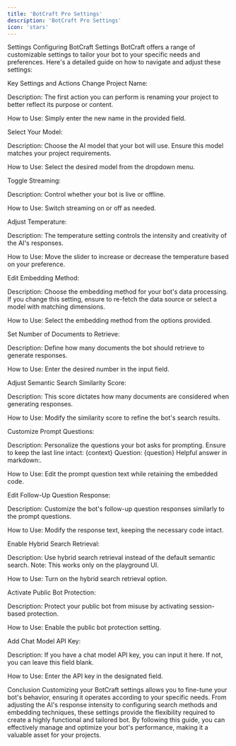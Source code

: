 ```yaml
---
title: 'BotCraft Pro Settings'
description: 'BotCraft Pro Settings'
icon: 'stars'
---
```


Settings
Configuring BotCraft Settings
BotCraft offers a range of customizable settings to tailor your bot to your specific needs and preferences. Here's a detailed guide on how to navigate and adjust these settings:

Key Settings and Actions
Change Project Name:

Description: The first action you can perform is renaming your project to better reflect its purpose or content.

How to Use: Simply enter the new name in the provided field.

Select Your Model:

Description: Choose the AI model that your bot will use. Ensure this model matches your project requirements.

How to Use: Select the desired model from the dropdown menu.

Toggle Streaming:

Description: Control whether your bot is live or offline.

How to Use: Switch streaming on or off as needed.

Adjust Temperature:

Description: The temperature setting controls the intensity and creativity of the AI's responses.

How to Use: Move the slider to increase or decrease the temperature based on your preference.

Edit Embedding Method:

Description: Choose the embedding method for your bot's data processing. If you change this setting, ensure to re-fetch the data source or select a model with matching dimensions.

How to Use: Select the embedding method from the options provided.

Set Number of Documents to Retrieve:

Description: Define how many documents the bot should retrieve to generate responses.

How to Use: Enter the desired number in the input field.

Adjust Semantic Search Similarity Score:

Description: This score dictates how many documents are considered when generating responses.

How to Use: Modify the similarity score to refine the bot's search results.

Customize Prompt Questions:

Description: Personalize the questions your bot asks for prompting. Ensure to keep the last line intact: {context} Question: {question} Helpful answer in markdown:.

How to Use: Edit the prompt question text while retaining the embedded code.

Edit Follow-Up Question Response:

Description: Customize the bot's follow-up question responses similarly to the prompt questions.

How to Use: Modify the response text, keeping the necessary code intact.

Enable Hybrid Search Retrieval:

Description: Use hybrid search retrieval instead of the default semantic search. Note: This works only on the playground UI.

How to Use: Turn on the hybrid search retrieval option.

Activate Public Bot Protection:

Description: Protect your public bot from misuse by activating session-based protection.

How to Use: Enable the public bot protection setting.

Add Chat Model API Key:

Description: If you have a chat model API key, you can input it here. If not, you can leave this field blank.

How to Use: Enter the API key in the designated field.

Conclusion
Customizing your BotCraft settings allows you to fine-tune your bot's behavior, ensuring it operates according to your specific needs. From adjusting the AI's response intensity to configuring search methods and embedding techniques, these settings provide the flexibility required to create a highly functional and tailored bot. By following this guide, you can effectively manage and optimize your bot's performance, making it a valuable asset for your projects.

